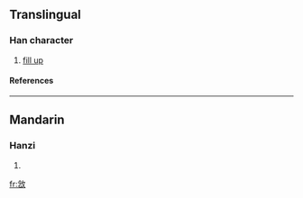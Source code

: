 ==Translingual==
===Han character===
{{Han char|rn=66|rad=攴|as=08|sn=12|four=8834<sub>0</sub>|canj=人心人大 (OPOK)}}
# [[fill up]]
====References====
{{Han ref|kx=0472.100|dkj=13244|hdz=21467.100|uh=655C|ud=25948|bh=D976|bd=55670}}

----
==Mandarin==
===Hanzi===
{{cmn-hanzi|pin=[[niè]] (nie4), [[sǎn]] (san3)|wg=nieh<sup>4</sup>, san<sup>3</sup>}}
# {{defn|Mandarin}}

[[fr:敜]]